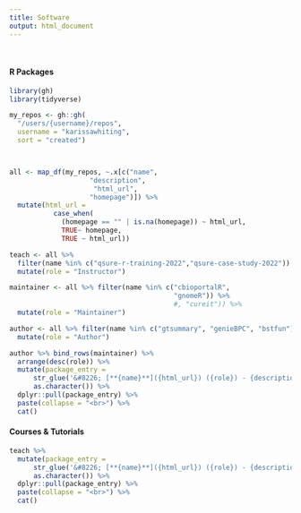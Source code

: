 ```yaml
---
title: Software
output: html_document
---
```


<br>

#### R Packages

```r

library(gh)
library(tidyverse)

```

```r

my_repos <- gh::gh(
  "/users/{username}/repos",
  username = "karissawhiting",
  sort = "created")



all <- map_df(my_repos, ~.x[c("name",
                    "description", 
                     "html_url", 
                    "homepage")]) %>%
  mutate(html_url = 
           case_when(
             (homepage == "" | is.na(homepage)) ~ html_url, 
             TRUE~ homepage, 
             TRUE ~ html_url))

teach <- all %>% 
  filter(name %in% c("qsure-r-training-2022","qsure-case-study-2022")) %>%
  mutate(role = "Instructor")

maintainer <- all %>% filter(name %in% c("cbioportalR", 
                                         "gnomeR")) %>%
                                         #, "cureit")) %>%
  mutate(role = "Maintainer")

author <- all %>% filter(name %in% c("gtsummary", "genieBPC", "bstfun")) %>%
  mutate(role = "Author")


```

```r

author %>% bind_rows(maintainer) %>%
  arrange(desc(role)) %>%
  mutate(package_entry =
      str_glue('&#8226; [**{name}**]({html_url}) ({role}) - {description}') %>%
      as.character()) %>%
  dplyr::pull(package_entry) %>% 
  paste(collapse = "<br>") %>%
  cat()
```

#### Courses & Tutorials

```r

teach %>%
  mutate(package_entry =
      str_glue('&#8226; [**{name}**]({html_url}) ({role}) - {description}') %>%
      as.character()) %>%
  dplyr::pull(package_entry) %>% 
  paste(collapse = "<br>") %>%
  cat()
```
